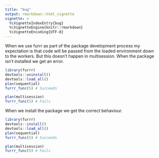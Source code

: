 ```yaml
---
title: "bug"
output: rmarkdown::html_vignette
vignette: >
  %\VignetteIndexEntry{bug}
  %\VignetteEngine{knitr::rmarkdown}
  %\VignetteEncoding{UTF-8}
---
```

When we use furrr as part of the package development process my expectation is that code will be passed from the loaded environment down to the workers. 
But this doesn't happen in multisession. When the package isn't installed we get an error.

```r
library(furrr)
devtools::uninstall()
devtools::load_all()
plan(sequential)
furrr_func(5) # Succeeds

plan(multisession)
furrr_func(5) # Fails
```

When we install the package we get the correct behaviour.

```r
library(furrr)
devtools::install()
devtools::load_all()
plan(sequential)
furrr_func(5) # Succeeds

plan(multisession)
furrr_func(5) # Fails
```
